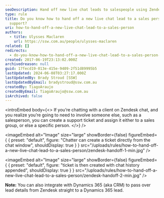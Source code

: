 ```yaml
---
seoDescription: Hand off new live chat leads to salespeople using Zendesk's support ticket feature, ensuring seamless customer service.
type: rule
title: Do you know how to hand off a new live chat lead to a sales person using
  support?
uri: how-to-hand-off-a-new-live-chat-lead-to-a-sales-person
authors:
  - title: Ulysses Maclaren
    url: https://ssw.com.au/people/ulysses-maclaren
related: []
redirects:
  - do-you-know-how-to-hand-off-a-new-live-chat-lead-to-a-sales-person-using-support
created: 2017-06-19T23:13:02.000Z
archivedreason: null
guid: 17fecd19-013e-415e-9409-2f51d89995b5
lastUpdated: 2024-06-08T03:27:17.000Z
lastUpdatedBy: Brady Stroud [SSW]
lastUpdatedByEmail: bradystroud@ssw.com.au
createdBy: TiagoAraujo
createdByEmail: TiagoAraujo@ssw.com.au
isArchived: false
---
```


<introEmbed
  body={<>
If you’re chatting with a client on Zendesk chat, and you realize you’re going to need to involve someone else, such as a salesperson, you can create a support ticket and assign it either to a sales group, or else a specific person.
  </>}
/>

<imageEmbed
  alt="Image"
  size="large"
  showBorder={false}
  figureEmbed={ {
    preset: "default",
    figure: "Chatter can create a ticket directly from the chat window",
    shouldDisplay: true
  } }
  src="/uploads/rules/how-to-hand-off-a-new-live-chat-lead-to-a-sales-person/zendesk-handoff-1-min.jpg"
/>


<imageEmbed
  alt="Image"
  size="large"
  showBorder={false}
  figureEmbed={ {
    preset: "default",
    figure: "ticket is then created with chat history appended",
    shouldDisplay: true
  } }
  src="/uploads/rules/how-to-hand-off-a-new-live-chat-lead-to-a-sales-person/zendesk-handoff-2-min.jpg"
/>

**Note:** You can also integrate with Dynamics 365 (aka CRM) to pass over lead details from Zendesk straight to a Dynamics 365 lead.
